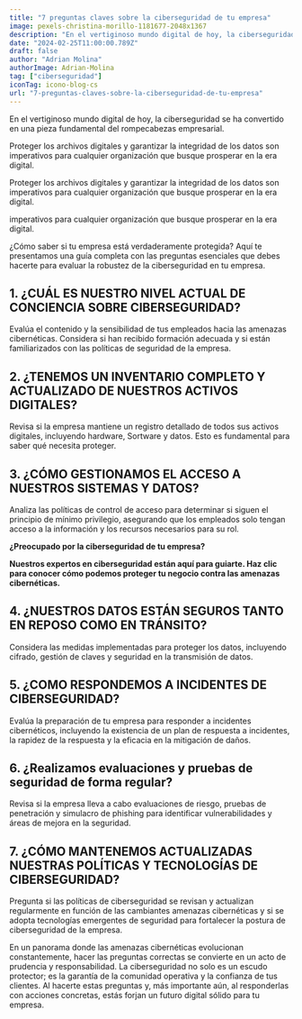 ```yaml
---
title: "7 preguntas claves sobre la ciberseguridad de tu empresa"
image: pexels-christina-morillo-1181677-2048x1367
description: "En el vertiginoso mundo digital de hoy, la ciberseguridad se ha convertido en una pieza fundamental del rompecabezas empresarial."
date: "2024-02-25T11:00:00.789Z"
draft: false
author: "Adrian Molina"
authorImage: Adrian-Molina
tag: ["ciberseguridad"]
iconTag: icono-blog-cs
url: "7-preguntas-claves-sobre-la-ciberseguridad-de-tu-empresa"
---
```


En el vertiginoso mundo digital de hoy, la ciberseguridad se ha convertido en una pieza fundamental del rompecabezas empresarial.

Proteger los archivos digitales y garantizar la integridad de los datos son imperativos para cualquier organización que busque prosperar en la era digital.

Proteger los archivos digitales y garantizar la integridad de los datos son imperativos para cualquier organización que busque prosperar en la era digital.

imperativos para cualquier organización que busque prosperar en la era digital.

¿Cómo saber si tu empresa está verdaderamente protegida? Aquí te presentamos una guía completa con las preguntas esenciales que debes hacerte para evaluar la robustez de la ciberseguridad en tu empresa.

## 1. ¿CUÁL ES NUESTRO NIVEL ACTUAL DE CONCIENCIA SOBRE CIBERSEGURIDAD?

Evalúa el contenido y la sensibilidad de tus empleados hacia las amenazas cibernéticas. Considera si han recibido formación adecuada y si están familiarizados con las políticas de seguridad de la empresa.

## 2. ¿TENEMOS UN INVENTARIO COMPLETO Y ACTUALIZADO DE NUESTROS ACTIVOS DIGITALES?

Revisa si la empresa mantiene un registro detallado de todos sus activos digitales, incluyendo hardware, Sortware y datos. Esto es fundamental para saber qué necesita proteger.

## 3. ¿CÓMO GESTIONAMOS EL ACCESO A NUESTROS SISTEMAS Y DATOS?

Analiza las políticas de control de acceso para determinar si siguen el principio de mínimo privilegio, asegurando que los empleados solo tengan acceso a la información y los recursos necesarios para su rol.

**¿Preocupado por la ciberseguridad de tu empresa?**

**Nuestros expertos en ciberseguridad están aquí para guiarte. Haz clic para conocer cómo podemos proteger tu negocio contra las amenazas cibernéticas.**

## 4. ¿NUESTROS DATOS ESTÁN SEGUROS TANTO EN REPOSO COMO EN TRÁNSITO?

Considera las medidas implementadas para proteger los datos, incluyendo cifrado, gestión de claves y seguridad en la transmisión de datos.

## 5. ¿COMO RESPONDEMOS A INCIDENTES DE CIBERSEGURIDAD?

Evalúa la preparación de tu empresa para responder a incidentes cibernéticos, incluyendo la existencia de un plan de respuesta a incidentes, la rapidez de la respuesta y la eficacia en la mitigación de daños.

## 6. ¿Realizamos evaluaciones y pruebas de seguridad de forma regular?

Revisa si la empresa lleva a cabo evaluaciones de riesgo, pruebas de penetración y simulacro de phishing para identificar vulnerabilidades y áreas de mejora en la seguridad.

## 7. ¿CÓMO MANTENEMOS ACTUALIZADAS NUESTRAS POLÍTICAS Y TECNOLOGÍAS DE CIBERSEGURIDAD?

Pregunta si las políticas de ciberseguridad se revisan y actualizan regularmente en función de las cambiantes amenazas cibernéticas y si se adopta tecnologías emergentes de seguridad para fortalecer la postura de ciberseguridad de la empresa.

En un panorama donde las amenazas cibernéticas evolucionan constantemente, hacer las preguntas correctas se convierte en un acto de prudencia y responsabilidad. La ciberseguridad no solo es un escudo protector; es la garantía de la comunidad operativa y la confianza de tus clientes. Al hacerte estas preguntas y, más importante aún, al responderlas con acciones concretas, estás forjan un futuro digital sólido para tu empresa.

